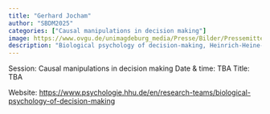 ```yaml
---
title: "Gerhard Jocham"
author: "SBDM2025"
categories: ["Causal manipulations in decision making"]
image: https://www.ovgu.de/unimagdeburg_media/Presse/Bilder/Pressemitteilungen/2018/Portrait_Jocham_Gerhard+%28c%29+Harald+Krieg-p-58212.jpeg
description: "Biological psychology of decision-making, Heinrich-Heine-Universität Düsseldorf (Germany)"
---
```


Session: Causal manipulations in decision making
Date & time: TBA
Title: TBA

Website: [https://www.psychologie.hhu.de/en/research-teams/biological-psychology-of-decision-making](https://www.psychologie.hhu.de/en/research-teams/biological-psychology-of-decision-making)